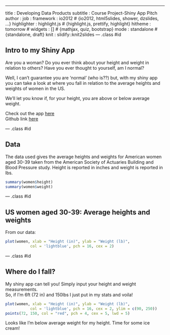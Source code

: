 ---
title       : Developing Data Products
subtitle    : Course Project-Shiny App Pitch 
author      : 
job         : 
framework   : io2012        # {io2012, html5slides, shower, dzslides, ...}
highlighter : highlight.js  # {highlight.js, prettify, highlight}
hitheme     : tomorrow      # 
widgets     : []            # {mathjax, quiz, bootstrap}
mode        : standalone # {standalone, draft}
knit        : slidify::knit2slides
--- .class #id 

## Intro to my Shiny App
Are you a woman? Do you ever think about your height and weight in relation to others? Have you ever thought to yourself, am I normal? 

Well, I can't guarantee you are 'normal' (who is??) but, with my shiny app you can take a look at where you fall in relation to the average heights and weights of women in the US. 

We'll let you know if, for your height, you are above or below average weight. 

Check out the app [here](https://beaulida2.shinyapps.io/ShinyApp)  
Github link [here](https://github.com/beaulida2/DevDataProd_ShinyApp)

--- .class #id 

## Data

The data used gives the average heights and weights for American women aged 30-39 taken from the American Society of Actuaries Building and Blood Pressure study. Height is reported in inches and weight is reported in lbs.

```r
summary(women$height)
summary(women$weight)

```

--- .class #id 

## US women aged 30-39: Average heights and weights
From our data:

```r
plot(women, xlab = "Height (in)", ylab = "Weight (lb)",
           col = 'lightblue', pch = 16, cex = 2)
```

--- .class #id 

## Where do I fall?
My shiny app can tell you! Simply input your height and weight measurements.  
So, if I'm 6ft (72 in) and 150lbs I just put in my stats and voila!

```r
plot(women, xlab = "Height (in)", ylab = "Weight (lb)",
           col = 'lightblue', pch = 16, cex = 2, ylim = c(90, 250))
points(72, 150, col = "red", pch = 4, cex = 5, lwd = 5)

```

Looks like I'm below average weight for my height. Time for some ice cream!
